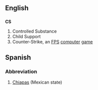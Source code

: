 ==English==
==={{initialism}}===
'''CS'''

#Controlled Substance
#Child Support
#Counter-Strike, an [[FPS]] [[computer]] [[game]]

==Spanish==
===Abbreviation===
#[[Chiapas]] (Mexican state)